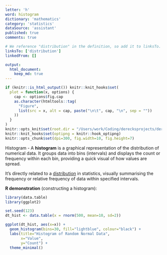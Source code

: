 ```yaml
---
letter: 'h'
word: histogram
dictionary: 'mathematics'
category: 'statistics'
dataSource: 'assistant'
published: true
comments: true

# We reference "distribution" in the definition, so add it to linksTo.
linksTo: ['distribution']
linkedFrom: []

output:
  html_document:
    keep_md: true
---
```


```r
if (knitr::is_html_output()) knitr::knit_hooks$set(
  plot = function(x, options) {
    cap <- options$fig.cap
    as.character(htmltools::tag(
      "Figure", 
      list(src = x, alt = cap, paste("\n\t", cap, "\n", sep = ""))
    ))
  }
)
knitr::opts_knit$set(root.dir = "/Users/work/Coding/derecksprojects/derecksnotes.com-playground/derecksnotes.com/client/src/app/dictionaries/mathematics/definitions")
knitr::knit_hooks$set(optipng = knitr::hook_optipng)
knitr::opts_chunk$set(dpi=300, fig.width=10, fig.height=7)
```

<a id="histogram">Histogram</a> - A **histogram** is a graphical representation of the distribution of numerical data. It groups data into bins (intervals) and displays the count or frequency within each bin, providing a quick visual of how values are spread.

It’s directly related to a [distribution](#distribution) in statistics, visually summarising the frequency or relative frequency of data within specified intervals.

**R demonstration** (constructing a histogram):

```r
library(data.table)
library(ggplot2)

set.seed(123)
dt_hist <- data.table(x = rnorm(500, mean=10, sd=2))

ggplot(dt_hist, aes(x=x)) +
  geom_histogram(bins=30, fill="lightblue", colour="black") +
  labs(title="Histogram of Random Normal Data",
       x="Value",
       y="Count") +
  theme_minimal()
```
